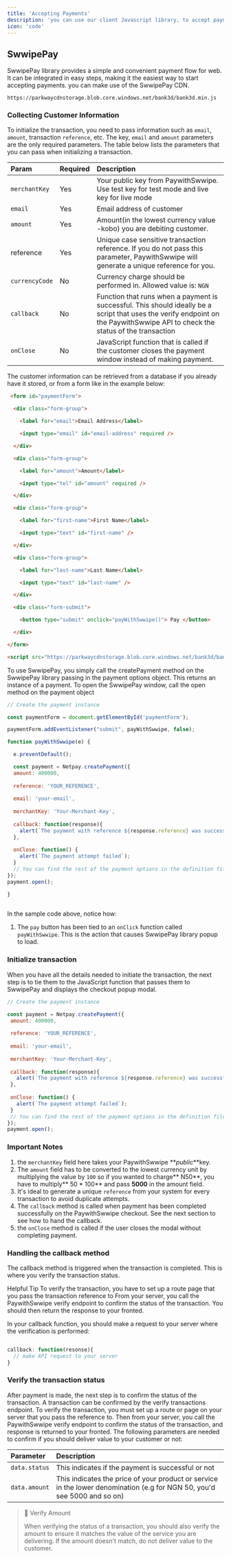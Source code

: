 ```yaml
---
title: 'Accepting Payments'
description: 'you can use our client Javascript library, to accept payment from customers'
icon: 'code'
---
```


## SwwipePay 

SwwipePay library provides a simple and convenient payment flow for web. It can be integrated in easy steps, making it the easiest way to start accepting payments.
you can make use of the SwwipePay CDN.

```
https://parkwaycdnstorage.blob.core.windows.net/bank3d/bank3d.min.js

```
### Collecting Customer Information 

To initialize the transaction, you need to pass information such as `email`, `amount`, transaction `reference`, etc.
 The key, `email` and `amount` parameters are the only required parameters. The table below lists the parameters that you can pass when initializing a transaction.


 | Param          | Required | Description                                                                                                                                                             |
| :------------- | :------- | :---------------------------------------------------------------------------------------------------------------------------------------------------------------------- |
| `merchantKey`  | Yes      | Your public key from PaywithSwwipe. Use test key for test mode and live key for live mode                                                                                      |
| `email`        | Yes      | Email address of customer                                                                                                                                               |
| `amount`       | Yes      | Amount(in  the lowest currency value -kobo) you are debiting customer.                                                                                                  |
| reference      | Yes      | Unique case sensitive transaction reference. If you do not pass this parameter, PaywithSwwipe will generate a unique reference for you.                                        |
| `currencyCode` | No       | Currency charge should be performed in. Allowed value is: `NGN`                                                                                                         |
| `callback`     | No       | Function that runs when a payment is successful. This should ideally be a script that uses the verify endpoint on the PaywithSwwipe API to check the status of the transaction |
| `onClose`      | No       | JavaScript function that is called if the customer closes the payment window instead of making payment.                                                                 |


The customer information can be retrieved from a database if you already have it stored, or from a form like in the example below:

```html index.html
 <form id="paymentForm">

  <div class="form-group">

    <label for="email">Email Address</label>

    <input type="email" id="email-address" required />

  </div>

  <div class="form-group">

    <label for="amount">Amount</label>

    <input type="tel" id="amount" required />

  </div>

  <div class="form-group">

    <label for="first-name">First Name</label>

    <input type="text" id="first-name" />

  </div>

  <div class="form-group">

    <label for="last-name">Last Name</label>

    <input type="text" id="last-name" />

  </div>

  <div class="form-submit">

    <button type="submit" onclick="payWithSwwipe()"> Pay </button>

  </div>

</form>

<script src="https://parkwaycdnstorage.blob.core.windows.net/bank3d/bank3d.min.js"></script>
```

To use SwwipePay, you simply call the createPayment method on the SwwipePay library passing in the payment options object. This returns an instance of a payment. 
To open the SwwipePay window, call the open method on the payment object

```js index.js 
// Create the payment instance

const paymentForm = document.getElementById('paymentForm');

paymentForm.addEventListener("submit", payWithSwwipe, false);

function payWithSwwipe(e) {

  e.preventDefault();

  const payment = Netpay.createPayment({
  amount: 400000,
  
  reference: 'YOUR_REFERENCE',
  
  email: 'your-email',
  
  merchantKey: 'Your-Merchant-Key',
  
  callback: function(response){
  	alert(`The payment with reference ${response.reference} was successful`);
  },
  
  onClose: function() {
    alert(`The payment attempt failed`);
  }
  // You can find the rest of the payment options in the definition file below
});
payment.open();

}
 

```

In the sample code above, notice how:

1. The `pay` button has been tied to an `onClick` function called `payWithSwwipe`. 
This is the action that causes SwwipePay library popup to load.


### Initialize transaction

When you have all the details needed to initiate the transaction,
 the next step is to tie them to the JavaScript function that passes them to SwwipePay and displays the checkout popup modal.

 ```js initialize
 // Create the payment instance
 
const payment = Netpay.createPayment({
  amount: 400000,
  
  reference: 'YOUR_REFERENCE',
  
  email: 'your-email',
  
  merchantKey: 'Your-Merchant-Key',
  
  callback: function(response){
  	alert(`The payment with reference ${response.reference} was successful`);
  },
  
  onClose: function() {
    alert(`The payment attempt failed`);
  }
  // You can find the rest of the payment options in the definition file below
});
payment.open();
 ```

 ### Important Notes 

 1. the `merchantKey` field here takes your PaywithSwwipe **_public_**key. 
2. The `amount` field has to be converted to the lowest currency unit by multiplying the value by `100` so if you wanted to charge** N50**, you have to multiply** 50 \* 100** and pass **5000** in the amount field.
3. It's ideal to generate a unique `reference` from your system for every transaction to avoid duplicate attempts. 
4. The `callback` method is called when payment has been completed successfully on the PaywithSwwipe checkout. See the next section to see how to hand the callback. 
5. the `onClose` method is called if the user closes the modal without completing payment.

### Handling the callback method

The callback method is triggered when the transaction is completed.  This is where you verify the transaction status.

<Tip>

 Helpful Tip 
 To verify the transaction, you have to set up a route page that you pass the transaction reference to From your server, 
 you call the PaywithSwwipe verify endpoint to confirm the status of the transaction. You should then return the response to your fronted.

</Tip> 

In your callback function, you should make a request to your server where the verification is performed:

```js callback 

callback: function(resonse){
  // make API request to your server 
}

```

### Verify the transaction status

After payment is made, the next step is to confirm the status of the transaction. A  transaction can be confirmed by the verify transactions endpoint. 
To verify the transaction, you must set up a route or page on your server that you pass the reference to. Then from your server, you call the PaywithSwwipe verify endpoint to confirm the status of the transaction, and response is returned to your fronted. 
The following parameters are needed to confirm if you should deliver value to your customer or not:

| Parameter     | Description                                                                                                              |
| :------------ | :----------------------------------------------------------------------------------------------------------------------- |
| `data.status` | This indicates if the payment is successful or not                                                                       |
| `data.amount` | This indicates the price of your product or service in the lower denomination (e.g for NGN 50, you'd see 5000 and so on) |


<Warning> 

> 🚧 Verify Amount
> 
> When verifying the status of a transaction, you should also verify the amount to ensure it matches the value of the service you are delivering. If the amount doesn't match, do not deliver value to the customer.

</Warning> 